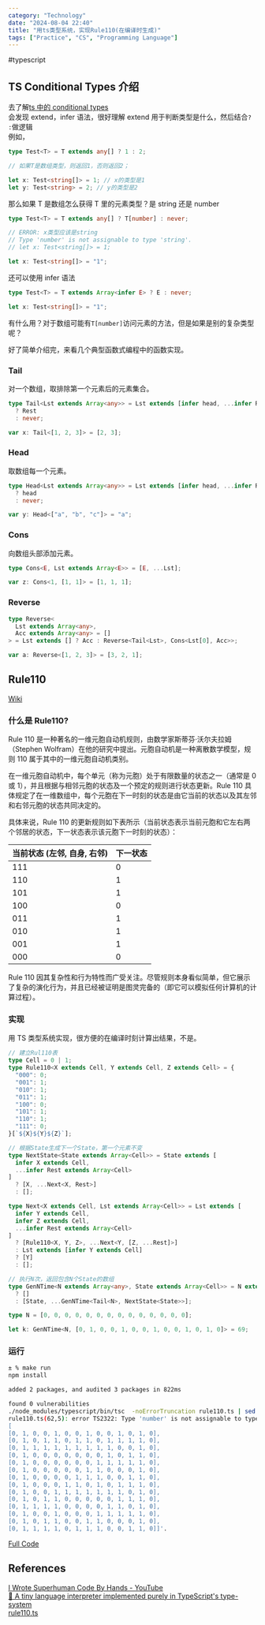 ```yaml
---
category: "Technology"
date: "2024-08-04 22:40"
title: "用ts类型系统，实现Rule110(在编译时生成)"
tags: ["Practice", "CS", "Programming Language"]
---
```


#typescript

## TS Conditional Types 介绍

去了解[ts 中的 conditional types](https://www.typescriptlang.org/docs/handbook/2/conditional-types.html)  
会发现 extend，infer 语法，很好理解 extend 用于判断类型是什么，然后结合`? :`做逻辑  
例如，

```ts
type Test<T> = T extends any[] ? 1 : 2;

// 如果T是数组类型，则返回1，否则返回2；

let x: Test<string[]> = 1; // x的类型是1
let y: Test<string> = 2; // y的类型是2
```

那么如果 T 是数组怎么获得 T 里的元素类型？是 string 还是 number

```ts
type Test<T> = T extends any[] ? T[number] : never;

// ERROR: x类型应该是string
// Type 'number' is not assignable to type 'string'.
// let x: Test<string[]> = 1;

let x: Test<string[]> = "1";
```

还可以使用 infer 语法

```ts
type Test<T> = T extends Array<infer E> ? E : never;

let x: Test<string[]> = "1";
```

有什么用？对于数组可能有`T[number]`访问元素的方法，但是如果是别的复杂类型呢？

好了简单介绍完，来看几个典型函数式编程中的函数实现。

### Tail

对一个数组，取排除第一个元素后的元素集合。

```ts
type Tail<Lst extends Array<any>> = Lst extends [infer head, ...infer Rest]
  ? Rest
  : never;

var x: Tail<[1, 2, 3]> = [2, 3];
```

### Head

取数组每一个元素。

```ts
type Head<Lst extends Array<any>> = Lst extends [infer head, ...infer Rest]
  ? head
  : never;

var y: Head<["a", "b", "c"]> = "a";
```

### Cons

向数组头部添加元素。

```ts
type Cons<E, Lst extends Array<E>> = [E, ...Lst];

var z: Cons<1, [1, 1]> = [1, 1, 1];
```

### Reverse

```ts
type Reverse<
  Lst extends Array<any>,
  Acc extends Array<any> = []
> = Lst extends [] ? Acc : Reverse<Tail<Lst>, Cons<Lst[0], Acc>>;

var a: Reverse<[1, 2, 3]> = [3, 2, 1];
```

## Rule110

[Wiki](https://en.wikipedia.org/wiki/Rule_110)

### 什么是 Rule110?

Rule 110 是一种著名的一维元胞自动机规则，由数学家斯蒂芬·沃尔夫拉姆（Stephen Wolfram）在他的研究中提出。元胞自动机是一种离散数学模型，规则 110 属于其中的一维元胞自动机类别。

在一维元胞自动机中，每个单元（称为元胞）处于有限数量的状态之一（通常是 0 或 1），并且根据与相邻元胞的状态及一个预定的规则进行状态更新。Rule 110 具体规定了在一维数组中，每个元胞在下一时刻的状态是由它当前的状态以及其左邻和右邻元胞的状态共同决定的。

具体来说，Rule 110 的更新规则如下表所示（当前状态表示当前元胞和它左右两个邻居的状态，下一状态表示该元胞下一时刻的状态）：

| 当前状态 (左邻, 自身, 右邻) | 下一状态 |
| --------------------------- | -------- |
| 111                         | 0        |
| 110                         | 1        |
| 101                         | 1        |
| 100                         | 0        |
| 011                         | 1        |
| 010                         | 1        |
| 001                         | 1        |
| 000                         | 0        |

Rule 110 因其复杂性和行为特性而广受关注。尽管规则本身看似简单，但它展示了复杂的演化行为，并且已经被证明是图灵完备的（即它可以模拟任何计算机的计算过程）。

### 实现

用 TS 类型系统实现，很方便的在编译时刻计算出结果，不是。

```ts
// 建立Rul110表
type Cell = 0 | 1;
type Rule110<X extends Cell, Y extends Cell, Z extends Cell> = {
  "000": 0;
  "001": 1;
  "010": 1;
  "011": 1;
  "100": 0;
  "101": 1;
  "110": 1;
  "111": 0;
}[`${X}${Y}${Z}`];

// 根据State生成下一个State，第一个元素不变
type NextState<State extends Array<Cell>> = State extends [
  infer X extends Cell,
  ...infer Rest extends Array<Cell>
]
  ? [X, ...Next<X, Rest>]
  : [];

type Next<X extends Cell, Lst extends Array<Cell>> = Lst extends [
  infer Y extends Cell,
  infer Z extends Cell,
  ...infer Rest extends Array<Cell>
]
  ? [Rule110<X, Y, Z>, ...Next<Y, [Z, ...Rest]>]
  : Lst extends [infer Y extends Cell]
  ? [Y]
  : [];

// 执行N次，返回包含N个State的数组
type GenNTime<N extends Array<any>, State extends Array<Cell>> = N extends []
  ? []
  : [State, ...GenNTime<Tail<N>, NextState<State>>];

type N = [0, 0, 0, 0, 0, 0, 0, 0, 0, 0, 0, 0, 0, 0];

let k: GenNTime<N, [0, 1, 0, 0, 1, 0, 0, 1, 0, 0, 1, 0, 1, 0]> = 69;
```

### 运行

```sh
± % make run                                                                                                                                                                              !3359
npm install

added 2 packages, and audited 3 packages in 822ms

found 0 vulnerabilities
./node_modules/typescript/bin/tsc  -noErrorTruncation rule110.ts | sed 's/\[/\n[/g'
rule110.ts(62,5): error TS2322: Type 'number' is not assignable to type '
[
[0, 1, 0, 0, 1, 0, 0, 1, 0, 0, 1, 0, 1, 0],
[0, 1, 0, 1, 1, 0, 1, 1, 0, 1, 1, 1, 1, 0],
[0, 1, 1, 1, 1, 1, 1, 1, 1, 1, 0, 0, 1, 0],
[0, 1, 0, 0, 0, 0, 0, 0, 0, 1, 0, 1, 1, 0],
[0, 1, 0, 0, 0, 0, 0, 0, 1, 1, 1, 1, 1, 0],
[0, 1, 0, 0, 0, 0, 0, 1, 1, 0, 0, 0, 1, 0],
[0, 1, 0, 0, 0, 0, 1, 1, 1, 0, 0, 1, 1, 0],
[0, 1, 0, 0, 0, 1, 1, 0, 1, 0, 1, 1, 1, 0],
[0, 1, 0, 0, 1, 1, 1, 1, 1, 1, 1, 0, 1, 0],
[0, 1, 0, 1, 1, 0, 0, 0, 0, 0, 1, 1, 1, 0],
[0, 1, 1, 1, 1, 0, 0, 0, 0, 1, 1, 0, 1, 0],
[0, 1, 0, 0, 1, 0, 0, 0, 1, 1, 1, 1, 1, 0],
[0, 1, 0, 1, 1, 0, 0, 1, 1, 0, 0, 0, 1, 0],
[0, 1, 1, 1, 1, 0, 1, 1, 1, 0, 0, 1, 1, 0]]'.
```

[Full Code](https://github.com/Ysoding/ts-type-system)

## References

[I Wrote Superhuman Code By Hands - YouTube](https://www.youtube.com/watch?v=6DEr82sj4zM&t=2623s)  
[🌳 A tiny language interpreter implemented purely in TypeScript's type-system](https://github.com/ronami/typelang)  
[rule110.ts](https://gist.github.com/rexim/7c966737e9a2737c7e17bdfc97ebc43a)
